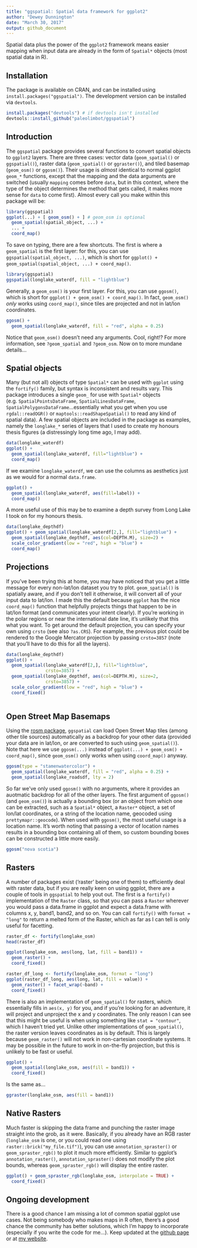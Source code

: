 ```yaml
---
title: "ggspatial: Spatial data framework for ggplot2"
author: "Dewey Dunnington"
date: "March 30, 2017"
output: github_document
---
```


Spatial data plus the power of the `ggplot2` framework means easier mapping when input data are already in the form of `Spatial*` objects (most spatial data in R).

## Installation

The package is available on CRAN, and can be installed using `install.packages("ggspatial")`. The development version can be installed via `devtools`.

```r
install.packages("devtools") # if devtools isn't installed
devtools::install_github("paleolimbot/ggspatial")
```

## Introduction

The `ggspatial` package provides several functions to convert spatial objects to `ggplot2` layers. There are three cases: vector data (`geom_spatial()` or `ggspatial()`), raster data (`geom_spatial()` or `ggraster()`), and tiled basemap (`geom_osm()` or `ggosm()`). Their usage is *almost* identical to normal ggplot `geom_*` functions, except that the mapping and the data arguments are switched (usually `mapping` comes before `data`, but in this context, where the type of the object determines the method that gets called, it makes more sense for `data` to come first). Almost every call you make within this package will be:

```r
library(ggspatial)
ggplot(...) + [ geom_osm() + ] # geom_osm is optional
  geom_spatial(spatial_object, ...) +
  ... +
  coord_map()
```

To save on typing, there are a few shortcuts. The first is where a `geom_spatial` is the first layer: for this, you can use `ggspatial(spatial_object, ...)`, which is short for `ggplot() + geom_spatial(spatial_object, ...) + coord_map()`.

```r
library(ggspatial)
ggspatial(longlake_waterdf, fill = "lightblue")
```

Generally, a `geom_osm()` is your first layer. For this, you can use `ggosm()`, which is short for `ggplot() + geom_osm() + coord_map()`. In fact, `geom_osm()` *only* works using `coord_map()`, since tiles are projected and not in lat/lon coordinates.

```r
ggosm() + 
  geom_spatial(longlake_waterdf, fill = "red", alpha = 0.25)
```

Notice that `geom_osm()` doesn't need any arguments. Cool, right!? For more information, see `?geom_spatial` and `?geom_osm`. Now on to more mundane details...

## Spatial objects

Many (but not all) objects of type `Spatial*` can be used with `ggplot` using the `fortify()` family, but syntax is inconsistent and results vary. This package introduces a single `geom_` for use with `Spatial*` objects (e.g. `SpatialPointsDataFrame`, `SpatialLinesDataFrame`, `SpatialPolygonsDataFrame`...essentially what you get when you use `rgdal::readOGR()` or `maptools::readShapeSpatial()` to read any kind of spatial data). A few spatial objects are included in the package as examples, namely the `longlake_*` series of layers that I used to create my honours thesis figures (a distressingly long time ago, I may add).

```r
data(longlake_waterdf)
ggplot() + 
  geom_spatial(longlake_waterdf, fill="lightblue") + 
  coord_map()
```

If we examine `longlake_waterdf`, we can use the columns as aesthetics just as we would for a normal `data.frame`.

```r
ggplot() + 
  geom_spatial(longlake_waterdf, aes(fill=label)) + 
  coord_map()
```

A more useful use of this may be to examine a depth survey from Long Lake I took on for my honours thesis.

```r
data(longlake_depthdf)
ggplot() + geom_spatial(longlake_waterdf[2,], fill="lightblue") +
  geom_spatial(longlake_depthdf, aes(col=DEPTH.M), size=2) + 
  scale_color_gradient(low = "red", high = "blue") +
  coord_map()
```

## Projections

If you've been trying this at home, you may have noticed that you get a little message for every non-lat/lon dataset you try to plot. `geom_spatial()` is spatially aware, and if you don't tell it otherwise, it will convert all of your input data to lat/lon. I made this the default because `ggplot` has the nice `coord_map()` function that helpfully projects things that happen to be in lat/lon format (and communicates your intent clearly). If you're working in the polar regions or near the international date line, it's unlikely that this what you want. To get around the default projection, you can specify your own using `crsto` (see also `?as.CRS`). For example, the previous plot could be rendered to the Google Mercator projection by passing `crsto=3857` (note that you'll have to do this for all the layers).

```r
data(longlake_depthdf)
ggplot() + 
  geom_spatial(longlake_waterdf[2,], fill="lightblue", 
               crsto=3857) +
  geom_spatial(longlake_depthdf, aes(col=DEPTH.M), size=2,
               crsto=3857) +
  scale_color_gradient(low = "red", high = "blue") +
  coord_fixed()
  
```

## Open Street Map Basemaps

Using the [rosm package](https://github.com/paleolimbot/rosm), `ggspatial` can load Open Street Map tiles (among other tile sources) automatically as a backdrop for your other data (provided your data are in lat/lon, or are converted to such using `geom_spatial()`). Note that here we use `ggosm(...)` instead of `ggplot(...) + geom_osm() + coord_map()`, since `geom_osm()` only works when using `coord_map()` anyway.

```r
ggosm(type = "stamenwatercolor") + 
  geom_spatial(longlake_waterdf, fill = "red", alpha = 0.25) +
  geom_spatial(longlake_roadsdf, lty = 2)
```

So far we've only used `ggosm()` with no arguments, where it provides an auotmatic backdrop for all of the other layers. The first argument of `ggosm()` (and `geom_osm()`) is actually a bounding box (or an object from which one can be extracted, such as a `Spatial*` object, a `Raster*` object, a set of lon/lat coordinates, or a string of the location name, geocoded using `prettymapr::geocode`). When used with `ggosm()`, the most useful usage is a location name. It's worth noting that passing a vector of location names results in a bounding box containing all of them, so custom bounding boxes can be constructed a little more easily.

```r
ggosm("nova scotia")
```

## Rasters

A number of packages exist ('raster' being one of them) to efficiently deal with raster data, but if you are really keen on using ggplot, there are a couple of tools in `ggspatial` to help yout out. The first is a `fortify()` implementation of the `Raster` class, so that you can pass a `Raster` wherever you would pass a data.frame in ggplot and expect a data.frame with columns x, y, band1, band2, and so on. You can call `fortify()` with `format = "long"` to return a melted form of the Raster, which as far as I can tell is only useful for facetting.

```r
raster_df <- fortify(longlake_osm)
head(raster_df)
```

```r
ggplot(longlake_osm, aes(long, lat, fill = band1)) + 
  geom_raster() + 
  coord_fixed()
```

```r
raster_df_long <- fortify(longlake_osm, format = "long")
ggplot(raster_df_long, aes(long, lat, fill = value)) + 
  geom_raster() + facet_wrap(~band) +
  coord_fixed()
```

There is also an implementation of `geom_spatial()` for rasters, which essentially fills in `aes(x, y)` for you, and if you're looking for an adventure, it will project and unproject the x and y coordinates. The only reason I can see that this might be useful is when using something like `stat = "contour"`, which I haven't tried yet. Unlike other implementations of `geom_spatial()`, the raster version leaves coordinates as is by default. This is largely because `geom_raster()` will not work in non-cartesian coordinate systems. It may be possible in the future to work in on-the-fly projection, but this is unlikely to be fast or useful.

```r
ggplot() + 
  geom_spatial(longlake_osm, aes(fill = band1)) +
  coord_fixed()
```

Is the same as...

```r
ggraster(longlake_osm, aes(fill = band1))
```

## Native Rasters

Much faster is skipping the data frame and punching the raster image straight into the grob, as it were. Basically, if you already have an RGB raster (`longlake_osm` is one, or you could read one using `raster::brick("my_file.tif")`), you can use `annotation_spraster()` or `geom_spraster_rgb()` to plot it much more efficiently. Similar to ggplot's `annotation_raster()`, `annotation_spraster()` does not modify the plot bounds, whereas `geom_spraster_rgb()` will display the entire raster.

```r
ggplot() + geom_spraster_rgb(longlake_osm, interpolate = TRUE) +
  coord_fixed()
```

## Ongoing development

There is a good chance I am missing a lot of common spatial ggplot use cases. Not being somebody who makes maps in R often, there's a good chance the community has better solutions, which I'm happy to incorporate (especially if you write the code for me...). Keep updated at the [github page](https://github.com/paleolimbot/ggspatial) or at [my website](http://www.fishandwhistle.net/).
